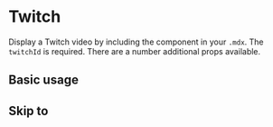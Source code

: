 

<Meta title="Components/Twitch" component={Twitch} />

# Twitch

Display a Twitch video by including the component in your `.mdx`. The `twitchId` is required. There are a number additional props available.

<Props of={Twitch} />

## Basic usage

<Preview>
  <Twitch twitchId="612049948" />
</Preview>

## Skip to

<Preview>
  <Twitch twitchId="612049948" skipTo={{ h: 1, m: 1, s: 53 }} />
</Preview>
